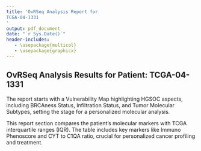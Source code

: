 ```yaml
---
title: 'OvRSeq Analysis Report for 
TCGA-04-1331
'
output: pdf_document
date: "`r Sys.Date()`"
header-includes:
   - \usepackage{multicol}
   - \usepackage{graphicx}
---
```


## OvRSeq Analysis Results for Patient: TCGA-04-1331

The report starts with a Vulnerability Map highlighting HGSOC aspects, including BRCAness Status, Infiltration Status, and Tumor Molecular Subtypes, setting the stage for a personalized molecular analysis.

\begin{multicols}{2}

\includegraphics{./p1.jpeg}

\columnbreak

\textbf{Patient Values}

\begin{tabular}{cc}
\hline
Feature & Value \\
\hline
BRCAness Status & 1 (0.818) \\
Infiltration Status & Desert \\
Molecular Subtypes & PRO consensus \\
BRCAness immunotype & other \\
Vulnerability Score & 2.389 \\
Immuno Phenoscore & 1 \\
CYT to C1QA Ratio & 0.002 \\
Angiogenesis Score &  \\
\hline
\end{tabular}

\end{multicols}

\textbf{Molecular markers and TCGA-OV Reference Values}

This report section compares the patient's molecular markers with TCGA interquartile ranges (IQR). The table includes key markers like Immuno Phenoscore and CYT to C1QA ratio, crucial for personalized cancer profiling and treatment.

\begin{multicols}{2}

\includegraphics{./p2.jpeg}

\columnbreak

\begin{tabular}{lll}
\hline
Feature & Patient Value & TCGA IQR \\
\hline
CD274 & 1.21 & 1.325 (0.874-1.859) \\
GZMB & 2.149 & 2.548 (1.625-3.511) \\
PRF1 & 0.627 & 1.731 (1.152-2.505) \\
C1QA & 6.111 & 7.35 (6.411-8.18) \\
CD8A & 1.097 & 1.904 (1.168-2.648) \\
IDO1 & 4.113 & 4.161 (2.802-5.446) \\
FOXP3 & 1.748 & 1.938 (1.318-2.521) \\
TREM2 & 3.606 & 4.83 (3.761-5.638) \\
STAT1 & 7.266 & 7.015 (6.207-7.551) \\
HLA-DRA & 5.214 & 7.262 (6.298-8.001) \\
CXCL10 & 4.719 & 6.379 (5.032-7.539) \\
\hline
\end{tabular}

\end{multicols}

